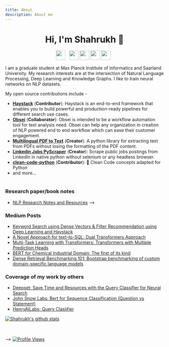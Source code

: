 ```yaml
---
title: About
description: About me
---
```


<h1 align="center">Hi, I'm Shahrukh 👋</h1>
<p align='center'>
<a href="https://twitter.com/shahrukhx001"><img height="30" src="https://github.com/shahrukhx01/shahrukhx01/blob/main/twitter.png?raw=true"/></a>&nbsp;&nbsp;
<a href="https://www.linkedin.com/in/shahrukhx01/"><img height="30" src="https://github.com/shahrukhx01/shahrukhx01/blob/main/linkedin.png?raw=true"/></a>
<a href="https://wave-position-b97.notion.site/Paper-Book-Notes-by-Shahrukh-96002e8e97c6487ea5fbf8ad4097731a"><img height="30" src="https://github.com/shahrukhx01/shahrukhx01/blob/main/notion.png?raw=true"/></a>
<a href="https://huggingface.co/shahrukhx01/"><img height="30" src="https://github.com/shahrukhx01/shahrukhx01/blob/main/huggingface.svg?raw=true"/></a>
<a  href="https://medium.com/@shahrukhx01"><img id="medium_link" height="30" src="https://github.com/shahrukhx01/shahrukhx01/blob/main/medium.png?raw=true"/></a>&nbsp;&nbsp;
</p>

I am a graduate student at Max Planck Institute of Informatics and Saarland University. My research interests are at the intersection of Natural Language Processing, Deep Learning and Knowledge Graphs. I like to train neural networks on NLP datasets.


My open source contributions include -
- [**Haystack**](https://github.com/deepset-ai/haystack) (**Contributor**): Haystack is an end-to-end framework that enables you to build powerful and production-ready pipelines for different search use cases.<br>
- [**Obsei**](https://github.com/obsei/obsei) (**Collaborator**): Obsei is intended to be a workflow automation tool for text analysis need. Obsei can help any organization in creation of NLP powered end to end workflow which can ease their customer engagement.
- [**Multilingual PDF to Text**](https://github.com/shahrukhx01/multilingual-pdf2text) (**Creator**): A python library for extracting text from PDFs without losing the formatting of the PDF content.
- [**Linkedin Jobs PyScraper**](https://github.com/shahrukhx01/linkedin-jobs-pyscraper) (**Creator**): Scrape public jobs postings from LinkedIn in native python without selenium or any headless browser.
- [**clean-code-python**](https://github.com/zedr/clean-code-python) (**Contributor**): 🛁 Clean Code concepts adapted for Python
- and more...
<br/><br/>


### Research paper/book notes

- [NLP Research Notes and Resources](https://wave-position-b97.notion.site/Paper-Book-Notes-by-Shahrukh-96002e8e97c6487ea5fbf8ad4097731a)
-->
### Medium Posts

- [Keyword Search using Dense Vectors & Filter Recommendation using Deep Learning and Haystack](https://medium.com/@shahrukhx01/keyword-search-using-dense-vectors-filter-recommendation-using-deep-learning-and-haystack-5b242de176d1)
- [A Novel Approach for text-to-SQL: Dual Transformers Approach](https://medium.com/@shahrukhx01/a-novel-approach-for-text-to-sql-dual-transformers-approach-e2a285dfb630)
- [Multi-Task Learning with Transformers: Transformers with Multiple Prediction Heads](https://medium.com/@shahrukhx01/multi-task-learning-with-transformers-part-1-multi-prediction-heads-b7001cf014bf)
- [BERT for Chemical Industrial Domain: The first of its kind](https://medium.com/@shahrukhx01/bert-for-chemical-industrial-domain-the-first-of-its-kind-ae7e2c09708a)
- [Dense Retrieval Benchmarking 101: Bootstrap benchmarking of custom domain-specific language models](https://medium.com/@shahrukhx01/dense-retrieval-benchmarking-101-bootstrap-benchmarking-of-custom-domain-specific-language-models-f9cb53125c84)

### Coverage of my work by others
- [Deepset: Save Time and Resources with the Query Classifier for Neural Search](https://www.deepset.ai/blog/save-resources-with-query-classifier-for-neural-search)
- [John Snow Labs: Bert for Sequence Classification (Question vs Statement)](https://nlp.johnsnowlabs.com/2021/11/04/bert_sequence_classifier_question_statement_en.html)
- [HenryAILabs: Query Clasiifier](https://www.youtube.com/watch?t=298&v=kVHmtPYmdb4&feature=youtu.be&ab_channel=HenryAILabs)


<a align="center" href="https://github.com/anuraghazra/github-readme-stats">
  <img align="center" src="https://github-readme-stats.anuraghazra1.vercel.app/api?username=shahrukhx01&show_icons=true&include_all_commits=true&theme=material-palenight" alt="Shahrukh's github stats" />
</a>

<br/><br/> -->
[![Profile Views](https://komarev.com/ghpvc/?username=shahrukhx01&color=blue&style=plastic)](https://github.com/shahrukhx01)
